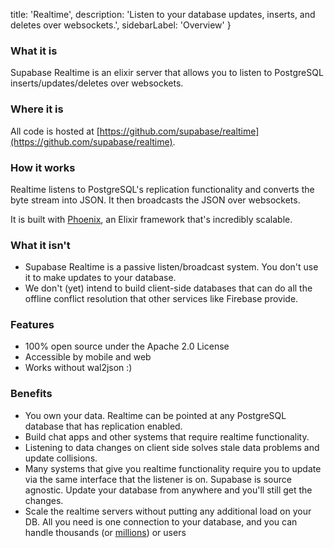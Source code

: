   title: 'Realtime',
  description: 'Listen to your database updates, inserts, and deletes over websockets.',
  sidebarLabel: 'Overview'
}

### What it is 

Supabase Realtime is an elixir server that allows you to listen to PostgreSQL inserts/updates/deletes over websockets.

### Where it is 

All code is hosted at [https://github.com/supabase/realtime](https://github.com/supabase/realtime).

### How it works

Realtime listens to PostgreSQL's replication functionality and converts the byte stream into JSON. It then broadcasts the JSON over websockets. 

It is built with [Phoenix](https://phoenixframework.org/), an Elixir framework that's incredibly scalable. 

### What it isn't 

- Supabase Realtime is a passive listen/broadcast system. You don't use it to make updates to your database.
- We don't (yet) intend to build client-side databases that can do all the offline conflict resolution that other services like Firebase provide.

### Features

- 100% open source under the Apache 2.0 License
- Accessible by mobile and web
- Works without wal2json :)

### Benefits

- You own your data. Realtime can be pointed at any PostgreSQL database that has replication enabled.
- Build chat apps and other systems that require realtime functionality.
- Listening to data changes on client side solves stale data problems and update collisions.
- Many systems that give you realtime functionality require you to update via the same interface that the listener is on. Supabase is source agnostic. Update your database from anywhere and you'll still get the changes.
- Scale the realtime servers without putting any additional load on your DB. All you need is one connection to your database, and you can handle thousands (or [millions](https://phoenixframework.org/blog/the-road-to-2-million-websocket-connections)) or users